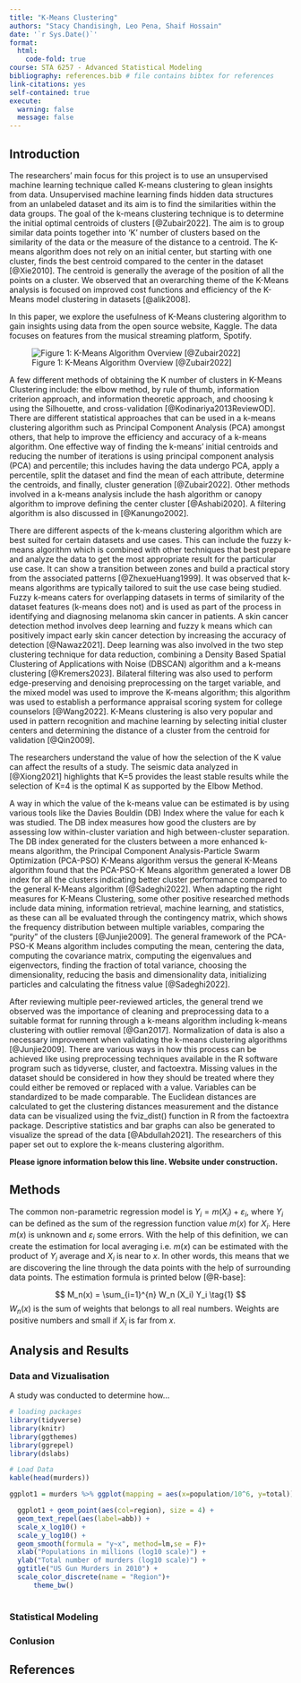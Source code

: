 ```yaml
---
title: "K-Means Clustering"
authors: "Stacy Chandisingh, Leo Pena, Shaif Hossain"
date: '`r Sys.Date()`'
format:
  html:
    code-fold: true
course: STA 6257 - Advanced Statistical Modeling
bibliography: references.bib # file contains bibtex for references
link-citations: yes
self-contained: true
execute: 
  warning: false
  message: false
---
```

## Introduction

The researchers’ main focus for this project is to use an unsupervised machine learning technique called K-means clustering to glean insights from data. Unsupervised machine learning finds hidden data structures from an unlabeled dataset and its aim is to find the similarities within the data groups.  The goal of the k-means clustering technique is to determine the initial optimal centroids of clusters [@Zubair2022]. The aim is to group similar data points together into ‘K’ number of clusters based on the similarity of the data or the measure of the distance to a centroid. The K-means algorithm does not rely on an initial center, but starting with one cluster, finds the best centroid compared to the center in the dataset [@Xie2010]. The centroid is generally the average of the position of all the points on a cluster. We observed that an overarching theme of the K-Means analysis is focused on improved cost functions and  efficiency of the K-Means model clustering in datasets [@alik2008]. 

In this paper, we explore the usefulness of K-Means clustering algorithm to gain insights using data from the open source website, Kaggle. The data focuses on features from the musical streaming platform, Spotify.

![Figure 1: K-Means Algorithm Overview [@Zubair2022]](Zubair Fig 1)

A few different methods of obtaining the K number of clusters in K-Means Clustering include: the elbow method, by rule of thumb, information criterion approach, and information theoretic approach, and choosing k using the Silhouette, and cross-validation [@Kodinariya2013ReviewOD]. There are different statistical approaches that can be used in a k-means clustering algorithm such as Principal Component Analysis (PCA) amongst others, that help to improve the efficiency and accuracy of a k-means algorithm. One effective way of finding the k-means’ initial centroids and reducing the number of iterations is using principal component analysis (PCA) and percentile; this includes having the data undergo PCA, apply a percentile, split the dataset and find the mean of each attribute, determine the centroids, and finally, cluster generation [@Zubair2022]. Other methods involved in a k-means analysis include the hash algorithm or canopy algorithm to improve defining the center cluster [@Ashabi2020]. A filtering algorithm is also discussed in [@Kanungo2002].

There are different aspects of the k-means clustering algorithm which are best suited for certain datasets and use cases. This can include the fuzzy k-means algorithm which is combined with other techniques that best prepare and analyze the data to get the most appropriate result for the particular use case. It can show a transition between zones and build a practical story from the associated patterns [@ZhexueHuang1999]. It was observed that k-means algorithms are typically tailored to suit the use case being studied. Fuzzy k-means caters for overlapping datasets in terms of similarity of the dataset features (k-means does not) and is used as part of the process in identifying and diagnosing melanoma skin cancer in patients. A skin cancer detection method involves deep learning and fuzzy k means which can positively impact early skin cancer detection by increasing the accuracy of detection [@Nawaz2021]. Deep learning was also involved in the two step clustering technique for data reduction, combining a Density Based Spatial Clustering of Applications with Noise (DBSCAN) algorithm and a k-means clustering [@Kremers2023]. Bilateral filtering was also used to perform edge-preserving and denoising preprocessing on the target variable, and the mixed model was used to improve the K-means algorithm; this algorithm was used to establish a performance appraisal scoring system for college counselors [@Wang2022]. K-Means clustering is also very popular and used in pattern recognition and machine learning by selecting initial cluster centers and determining the distance of a cluster from the centroid for validation [@Qin2009].

The researchers understand the value of how the selection of the K value can affect the results of a study. The seismic data analyzed in [@Xiong2021] highlights that K=5 provides the least stable results while the selection of K=4 is the optimal K as supported by the Elbow Method. 

A way in which the value of the k-means value can be estimated is by using various tools like the Davies Bouldin (DB) Index where the value for each k was studied. The DB index measures how good the clusters are by assessing low within-cluster variation and high between-cluster separation. The DB index generated for the clusters between a more enhanced k-means algorithm, the Principal Component Analysis-Particle Swarm Optimization (PCA-PSO) K-Means algorithm versus the general K-Means algorithm found that the PCA-PSO-K Means algorithm generated a lower DB index for all the clusters indicating better cluster performance compared to the general K-Means algorithm [@Sadeghi2022]. When adapting the right measures for K-Means Clustering, some other positive researched methods include data mining, information retrieval, machine learning, and statistics, as these can all be evaluated through the contingency matrix, which shows the frequency distribution between multiple variables, comparing the “purity” of the clusters [@Junjie2009].
The general framework of the PCA-PSO-K Means algorithm includes computing the mean, centering the data, computing the covariance matrix, computing the eigenvalues and eigenvectors, finding the fraction of total variance, choosing the dimensionality, reducing the basis and dimensionality data, initializing particles and calculating the fitness value [@Sadeghi2022]. 

After reviewing multiple peer-reviewed articles, the general trend we observed was the importance of cleaning and preprocessing data to a suitable format for running through a k-means algorithm including k-means clustering with outlier removal [@Gan2017]. Normalization of data is also a necessary improvement when validating the k-means clustering algorithms [@Junjie2009]. There are various ways in how this process can be achieved like using preprocessing techniques available in the R software program such as tidyverse, cluster, and factoextra. Missing values in the dataset should be considered in how they should be treated where they could either be removed or replaced with a value. Variables can be standardized to be made comparable. The Euclidean distances are calculated to get the clustering distances measurement and the distance data can be visualized using the fviz_dist() function in R from the factoextra package. Descriptive statistics and bar graphs can also be generated to visualize the spread of the data [@Abdullah2021]. The researchers of this paper set out to explore the k-means clustering algorithm.


**Please ignore information below this line. Website under construction.**

## Methods


The common non-parametric regression model is $Y_i = m(X_i) + \varepsilon_i$, where
$Y_i$ can be defined as the sum of the regression function value $m(x)$ for $X_i$.
Here $m(x)$ is unknown and $\varepsilon_i$ some errors. With the help of this definition, we can create the estimation for
local averaging i.e. $m(x)$ can be estimated with the product of $Y_i$ average
and $X_i$ is near to $x$. In other words, this means that we are discovering
the line through the data points with the help of surrounding data points.
The estimation formula is printed below [@R-base]:

$$
M_n(x) = \sum_{i=1}^{n} W_n (X_i) Y_i  \tag{1}
$$
$W_n(x)$ is the sum of weights that belongs to all real numbers. Weights
are positive numbers and small if $X_i$ is far from $x$.

## Analysis and Results
### Data and Vizualisation
A study was conducted to determine how...

```r
# loading packages 
library(tidyverse)
library(knitr)
library(ggthemes)
library(ggrepel)
library(dslabs)
```


```r
# Load Data
kable(head(murders))

ggplot1 = murders %>% ggplot(mapping = aes(x=population/10^6, y=total)) 

  ggplot1 + geom_point(aes(col=region), size = 4) +
  geom_text_repel(aes(label=abb)) +
  scale_x_log10() +
  scale_y_log10() +
  geom_smooth(formula = "y~x", method=lm,se = F)+
  xlab("Populations in millions (log10 scale)") + 
  ylab("Total number of murders (log10 scale)") +
  ggtitle("US Gun Murders in 2010") +
  scale_color_discrete(name = "Region")+
      theme_bw()
  

```

### Statistical Modeling

### Conlusion

## References
